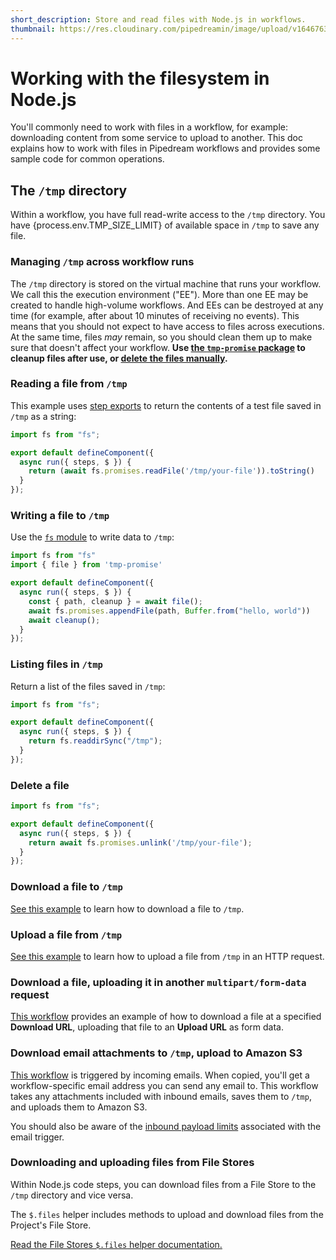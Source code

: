 ```yaml
---
short_description: Store and read files with Node.js in workflows.
thumbnail: https://res.cloudinary.com/pipedreamin/image/upload/v1646763737/docs/icons/icons8-opened-folder_y60u9l.svg
---
```


# Working with the filesystem in Node.js

You'll commonly need to work with files in a workflow, for example: downloading content from some service to upload to another. This doc explains how to work with files in Pipedream workflows and provides some sample code for common operations.



## The `/tmp` directory

Within a workflow, you have full read-write access to the `/tmp` directory. You have {process.env.TMP_SIZE_LIMIT} of available space in `/tmp` to save any file.

### Managing `/tmp` across workflow runs

The `/tmp` directory is stored on the virtual machine that runs your workflow. We call this the execution environment ("EE"). More than one EE may be created to handle high-volume workflows. And EEs can be destroyed at any time (for example, after about 10 minutes of receiving no events). This means that you should not expect to have access to files across executions. At the same time, files _may_ remain, so you should clean them up to make sure that doesn't affect your workflow. **Use [the `tmp-promise` package](https://github.com/benjamingr/tmp-promise) to cleanup files after use, or [delete the files manually](#delete-a-file).**

### Reading a file from `/tmp`

This example uses [step exports](/workflows/#step-exports) to return the contents of a test file saved in `/tmp` as a string:

```javascript
import fs from "fs";

export default defineComponent({
  async run({ steps, $ }) {
    return (await fs.promises.readFile('/tmp/your-file')).toString()
  }
});
```

### Writing a file to `/tmp`

Use the [`fs` module](https://nodejs.org/api/fs.html) to write data to `/tmp`:

```javascript
import fs from "fs"
import { file } from 'tmp-promise'

export default defineComponent({
  async run({ steps, $ }) {
    const { path, cleanup } = await file();
    await fs.promises.appendFile(path, Buffer.from("hello, world"))
    await cleanup();
  }
});
```

### Listing files in `/tmp`

Return a list of the files saved in `/tmp`:

```javascript
import fs from "fs";

export default defineComponent({
  async run({ steps, $ }) {
    return fs.readdirSync("/tmp");
  }
});
```

### Delete a file

```javascript
import fs from "fs";

export default defineComponent({
  async run({ steps, $ }) {
    return await fs.promises.unlink('/tmp/your-file');
  }
});
```

### Download a file to `/tmp`

[See this example](/workflows/visual-builder/code/nodejs/http-requests/#download-a-file-to-the-tmp-directory) to learn how to download a file to `/tmp`.

### Upload a file from `/tmp`

[See this example](/workflows/visual-builder/code/nodejs/http-requests/#upload-a-file-from-the-tmp-directory) to learn how to upload a file from `/tmp` in an HTTP request.

### Download a file, uploading it in another `multipart/form-data` request

[This workflow](https://pipedream.com/@dylburger/download-file-then-upload-file-via-multipart-form-data-request-p_QPCx7p/edit) provides an example of how to download a file at a specified **Download URL**, uploading that file to an **Upload URL** as form data.

### Download email attachments to `/tmp`, upload to Amazon S3

[This workflow](https://pipedream.com/@dylan/upload-email-attachments-to-s3-p_V9CGAQ/edit) is triggered by incoming emails. When copied, you'll get a workflow-specific email address you can send any email to. This workflow takes any attachments included with inbound emails, saves them to `/tmp`, and uploads them to Amazon S3.

You should also be aware of the [inbound payload limits](/workflows/limits/#email-triggers) associated with the email trigger.

### Downloading and uploading files from File Stores

Within Node.js code steps, you can download files from a File Store to the `/tmp` directory and vice versa.

The `$.files` helper includes methods to upload and download files from the Project's File Store.

[Read the File Stores `$.files` helper documentation.](/workflows/data-management/file-stores#managing-file-stores-from-workflows)
